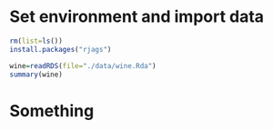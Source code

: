 # Set environment and import data
```r
rm(list=ls())
install.packages("rjags")
```

```r
wine=readRDS(file="./data/wine.Rda")
summary(wine)
```
# Something
